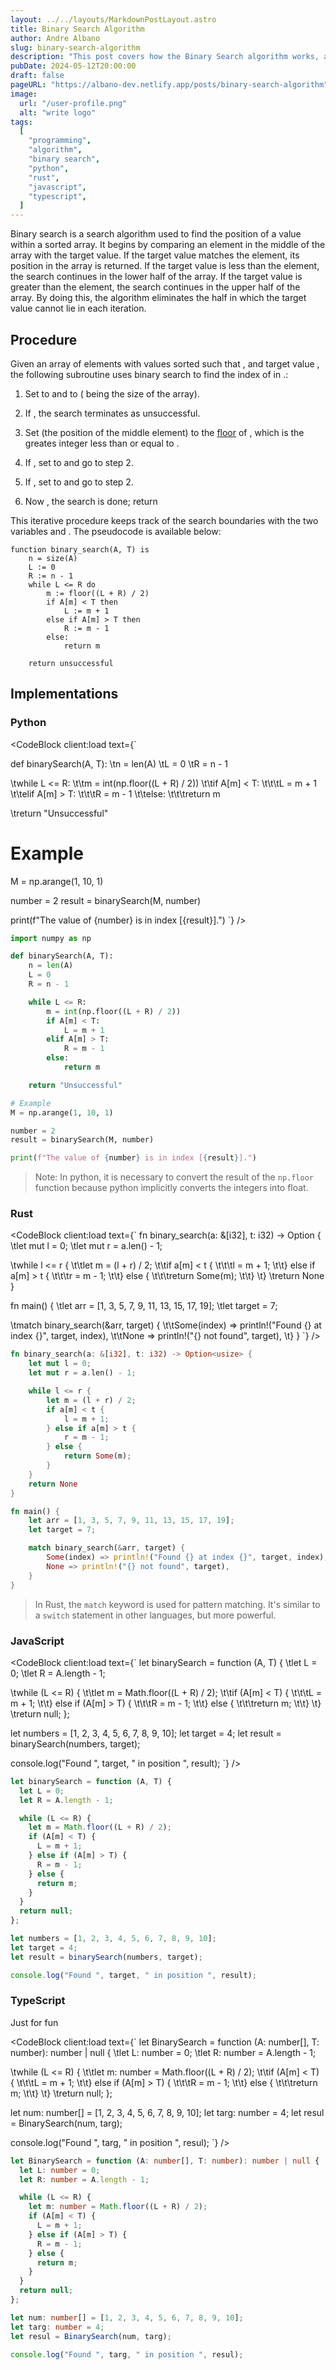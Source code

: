```yaml
---
layout: ../../layouts/MarkdownPostLayout.astro
title: Binary Search Algorithm
author: Andre Albano
slug: binary-search-algorithm
description: "This post covers how the Binary Search algorithm works, and its implementation"
pubDate: 2024-05-12T20:00:00
draft: false
pageURL: "https://albano-dev.netlify.app/posts/binary-search-algorithm"
image:
  url: "/user-profile.png"
  alt: "write logo"
tags:
  [
    "programming",
    "algorithm",
    "binary search",
    "python",
    "rust",
    "javascript",
    "typescript",
  ]
---
```



Binary search is a search algorithm used to find the position of a value within a sorted array. It begins by comparing an element in the middle of the array
with the target value. If the target value matches the element, its position in the array is returned. If the target value is less than the element, the search continues in the lower half of the array. If the target value is greater than the element, the search continues in the upper half of the array. By doing this, the algorithm eliminates the half in which the target value cannot lie in each iteration.

## Procedure

Given an array <Latex f='A' /> of <Latex f='n' /> elements with values <Latex f='A_{0}, A_{1}, A_{2},...,A_{n-1}' />
sorted such that <Latex f='A_{0} \le A_{1} \le A_{2} \le ... \le A_{n-1}' />, and target value <Latex f='T' />, the following subroutine
uses binary search to find the index of <Latex f='T' /> in <Latex f='A' />.:

1. Set <Latex f='L' /> to <Latex f='0' /> and <Latex f='R' /> to <Latex f='n - 1' />
   (<Latex f='n' /> being the size of the array).

2. If <Latex f='L \gt R' />, the search terminates as unsuccessful.

3. Set <Latex f='m' /> (the position of the middle element) to the [floor](https://en.wikipedia.org/wiki/Floor_and_ceiling_functions)
   of <Latex f='\frac{L + R}{2}' />, which is the greates integer less than or equal to <Latex f='\frac{L + R}{2}' />.

4. If <Latex f='A_{m} \lt T' />, set <Latex f='L' /> to <Latex f='m + 1' /> and go to step 2.

5. If <Latex f='A_{m} \gt T' />, set <Latex f='R' /> to <Latex f='m - 1' /> and go to step 2.

6. Now <Latex f='A_{m} = T' />, the search is done; return <Latex f='m' />

This iterative procedure keeps track of the search boundaries with the two variables <Latex f='L' /> and <Latex f='R' />. The pseudocode is available below:

```text
function binary_search(A, T) is
	n = size(A)
	L := 0
	R := n - 1
	while L <= R do
		m := floor((L + R) / 2)
		if A[m] < T then
			L := m + 1
		else if A[m] > T then
			R := m - 1
		else:
			return m

	return unsuccessful
```

## Implementations

### Python

<CodeBlock client:load text={`

def binarySearch(A, T):
\tn = len(A)
\tL = 0
\tR = n - 1

\twhile L <= R:
\t\tm = int(np.floor((L + R) / 2))
\t\tif A[m] < T:
\t\t\tL = m + 1
\t\telif A[m] > T:
\t\t\tR = m - 1
\t\telse:
\t\t\treturn m

\treturn "Unsuccessful"

# Example

M = np.arange(1, 10, 1)

number = 2
result = binarySearch(M, number)

print(f"The value of {number} is in index [{result}].")
`} />

```py
import numpy as np

def binarySearch(A, T):
    n = len(A)
    L = 0
    R = n - 1

    while L <= R:
        m = int(np.floor((L + R) / 2))
        if A[m] < T:
            L = m + 1
        elif A[m] > T:
            R = m - 1
        else:
            return m

    return "Unsuccessful"

# Example
M = np.arange(1, 10, 1)

number = 2
result = binarySearch(M, number)

print(f"The value of {number} is in index [{result}].")
```

> Note: In python, it is necessary to convert the result of the `np.floor` function because python implicitly converts the integers into float.

### Rust

<CodeBlock client:load text={`
fn binary_search(a: &[i32], t: i32) -> Option<usize> {
\tlet mut l = 0;
\tlet mut r = a.len() - 1;

\twhile l <= r {
\t\tlet m = (l + r) / 2;
\t\tif a[m] < t {
\t\t\tl = m + 1;
\t\t} else if a[m] > t {
\t\t\tr = m - 1;
\t\t} else {
\t\t\treturn Some(m);
\t\t}
\t}
\treturn None
}

fn main() {
\tlet arr = [1, 3, 5, 7, 9, 11, 13, 15, 17, 19];
\tlet target = 7;

\tmatch binary_search(&arr, target) {
\t\tSome(index) => println!("Found {} at index {}", target, index),
\t\tNone => println!("{} not found", target),
\t}
}
`} />

```rust
fn binary_search(a: &[i32], t: i32) -> Option<usize> {
    let mut l = 0;
    let mut r = a.len() - 1;

    while l <= r {
        let m = (l + r) / 2;
        if a[m] < t {
            l = m + 1;
        } else if a[m] > t {
            r = m - 1;
        } else {
            return Some(m);
        }
    }
    return None
}

fn main() {
    let arr = [1, 3, 5, 7, 9, 11, 13, 15, 17, 19];
    let target = 7;

    match binary_search(&arr, target) {
        Some(index) => println!("Found {} at index {}", target, index),
        None => println!("{} not found", target),
    }
}
```

> In Rust, the `match` keyword is used for pattern matching. It's similar to a `switch` statement in other languages, but more powerful.

### JavaScript

<CodeBlock client:load text={`
let binarySearch = function (A, T) {
\tlet L = 0;
\tlet R = A.length - 1;

\twhile (L <= R) {
\t\tlet m = Math.floor((L + R) / 2);
\t\tif (A[m] < T) {
\t\t\tL = m + 1;
\t\t} else if (A[m] > T) {
\t\t\tR = m - 1;
\t\t} else {
\t\t\treturn m;
\t\t}
\t}
\treturn null;
};

let numbers = [1, 2, 3, 4, 5, 6, 7, 8, 9, 10];
let target = 4;
let result = binarySearch(numbers, target);

console.log("Found ", target, " in position ", result);
`} />

```javascript
let binarySearch = function (A, T) {
  let L = 0;
  let R = A.length - 1;

  while (L <= R) {
    let m = Math.floor((L + R) / 2);
    if (A[m] < T) {
      L = m + 1;
    } else if (A[m] > T) {
      R = m - 1;
    } else {
      return m;
    }
  }
  return null;
};

let numbers = [1, 2, 3, 4, 5, 6, 7, 8, 9, 10];
let target = 4;
let result = binarySearch(numbers, target);

console.log("Found ", target, " in position ", result);
```

### TypeScript

Just for fun

<CodeBlock client:load text={`
let BinarySearch = function (A: number[], T: number): number | null {
\tlet L: number = 0;
\tlet R: number = A.length - 1;

\twhile (L <= R) {
\t\tlet m: number = Math.floor((L + R) / 2);
\t\tif (A[m] < T) {
\t\t\tL = m + 1;
\t\t} else if (A[m] > T) {
\t\t\tR = m - 1;
\t\t} else {
\t\t\treturn m;
\t\t}
\t}
\treturn null;
};

let num: number[] = [1, 2, 3, 4, 5, 6, 7, 8, 9, 10];
let targ: number = 4;
let resul = BinarySearch(num, targ);

console.log("Found ", targ, " in position ", resul);
`} />

```typescript
let BinarySearch = function (A: number[], T: number): number | null {
  let L: number = 0;
  let R: number = A.length - 1;

  while (L <= R) {
    let m: number = Math.floor((L + R) / 2);
    if (A[m] < T) {
      L = m + 1;
    } else if (A[m] > T) {
      R = m - 1;
    } else {
      return m;
    }
  }
  return null;
};

let num: number[] = [1, 2, 3, 4, 5, 6, 7, 8, 9, 10];
let targ: number = 4;
let resul = BinarySearch(num, targ);

console.log("Found ", targ, " in position ", resul);
```
